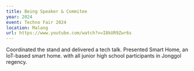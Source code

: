 ```yaml
---
title: Being Speaker & Commitee
year: 2024
event: Techno Fair 2024
location: Malang 
url: https://www.youtube.com/watch?v=I8kUR9Zwr6s
---
```


Coordinated the stand and delivered a tech talk. Presented Smart Home, an IoT-based smart home. with all junior high school participants in Jonggol regency.